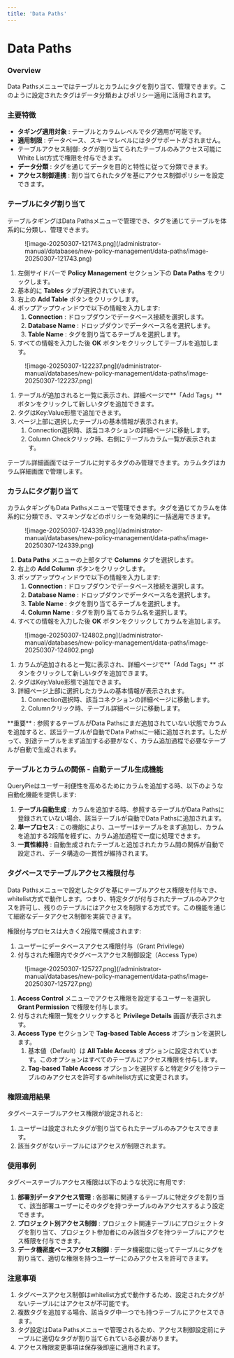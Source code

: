 ```yaml
---
title: 'Data Paths'
---
```



# Data Paths

### Overview

Data Pathsメニューではテーブルとカラムにタグを割り当て、管理できます。このように設定されたタグはデータ分類およびポリシー適用に活用されます。

### 主要特徴

*  **タギング適用対象** : テーブルとカラムレベルでタグ適用が可能です。
*  **適用制限** : データベース、スキーマレベルにはタグサポートがされません。
* テーブルアクセス制御: タグが割り当てられたテーブルのみアクセス可能にWhite List方式で権限を付与できます。 
*  **データ分類** : タグを通じてデータを目的と特性に従って分類できます。
*  **アクセス制御連携** : 割り当てられたタグを基にアクセス制御ポリシーを設定できます。


### テーブルにタグ割り当て

テーブルタギングはData Pathsメニューで管理でき、タグを通じてテーブルを体系的に分類し、管理できます。

<figure data-layout="center" data-align="center">
![image-20250307-121743.png](/administrator-manual/databases/new-policy-management/data-paths/image-20250307-121743.png)
</figure>

1. 左側サイドバーで  **Policy Management**  セクション下の  **Data Paths** をクリックします。
2. 基本的に  **Tables**  タブが選択されています。
3. 右上の  **Add Table**  ボタンをクリックします。
4. ポップアップウィンドウで以下の情報を入力します:
    1.  **Connection** : ドロップダウンでデータベース接続を選択します。
    2.  **Database Name** : ドロップダウンでデータベース名を選択します。
    3.  **Table Name** : タグを割り当てるテーブルを選択します。 
5. すべての情報を入力した後  **OK**  ボタンをクリックしてテーブルを追加します。

<figure data-layout="center" data-align="center">
![image-20250307-122237.png](/administrator-manual/databases/new-policy-management/data-paths/image-20250307-122237.png)
</figure>

1. テーブルが追加されると一覧に表示され、詳細ページで**「Add Tags」**  ボタンをクリックして新しいタグを追加できます。
2. タグはKey:Value形態で追加できます。 
3. ページ上部に選択したテーブルの基本情報が表示されます。 
    1. Connection選択時、該当コネクションの詳細ページに移動します。
    2. Column Checkクリック時、右側にテーブルカラム一覧が表示されます。 

<Callout type="important">
テーブル詳細画面ではテーブルに対するタグのみ管理できます。カラムタグはカラム詳細画面で管理します。
</Callout>


### カラムにタグ割り当て

カラムタギングもData Pathsメニューで管理できます。タグを通じてカラムを体系的に分類でき、マスキングなどのポリシーを効果的に一括適用できます。

<figure data-layout="center" data-align="center">
![image-20250307-124339.png](/administrator-manual/databases/new-policy-management/data-paths/image-20250307-124339.png)
</figure>

1.  **Data Paths**  メニューの上部タブで  **Columns**  タブを選択します。
2. 右上の  **Add Column**  ボタンをクリックします。
3. ポップアップウィンドウで以下の情報を入力します:
    1.  **Connection** : ドロップダウンでデータベース接続を選択します。
    2.  **Database Name** : ドロップダウンでデータベース名を選択します。
    3.  **Table Name** : タグを割り当てるテーブルを選択します。 
    4.  **Column Name** : タグを割り当てるカラム名を選択します。
4. すべての情報を入力した後  **OK**  ボタンをクリックしてカラムを追加します。

<figure data-layout="center" data-align="center">
![image-20250307-124802.png](/administrator-manual/databases/new-policy-management/data-paths/image-20250307-124802.png)
</figure>

1. カラムが追加されると一覧に表示され、詳細ページで**「Add Tags」**  ボタンをクリックして新しいタグを追加できます。
2. タグはKey:Value形態で追加できます。 
3. 詳細ページ上部に選択したカラムの基本情報が表示されます。 
    1. Connection選択時、該当コネクションの詳細ページに移動します。
    2. Columnクリック時、テーブル詳細ページに移動します。 

<Callout type="important">
**重要** : 参照するテーブルがData Pathsにまだ追加されていない状態でカラムを追加すると、該当テーブルが自動でData Pathsに一緒に追加されます。したがって、別途テーブルをまず追加する必要がなく、カラム追加過程で必要なテーブルが自動で生成されます。
</Callout>


### テーブルとカラムの関係 - 自動テーブル生成機能

QueryPieはユーザー利便性を高めるためにカラムを追加する時、以下のような自動化機能を提供します:

1.  **テーブル自動生成** : カラムを追加する時、参照するテーブルがData Pathsに登録されていない場合、該当テーブルが自動でData Pathsに追加されます。
2.  **単一プロセス** : この機能により、ユーザーはテーブルをまず追加し、カラムを追加する2段階を経ずに、カラム追加過程で一度に処理できます。
3.  **一貫性維持** : 自動生成されたテーブルと追加されたカラム間の関係が自動で設定され、データ構造の一貫性が維持されます。


### タグベースでテーブルアクセス権限付与

Data Pathsメニューで設定したタグを基にテーブルアクセス権限を付与でき、whitelist方式で動作します。つまり、特定タグが付与されたテーブルのみアクセスを許可し、残りのテーブルにはアクセスを制限する方式です。この機能を通じて細密なデータアクセス制御を実装できます。

権限付与プロセスは大きく2段階で構成されます:

1. ユーザーにデータベースアクセス権限付与（Grant Privilege）
2. 付与された権限内でタグベースアクセス制御設定（Access Type）

<figure data-layout="center" data-align="center">
![image-20250307-125727.png](/administrator-manual/databases/new-policy-management/data-paths/image-20250307-125727.png)
</figure>

1.  **Access Control**  メニューでアクセス権限を設定するユーザーを選択し  **Grant Permission**  で権限を付与します。 
2. 付与された権限一覧をクリックすると  **Privilege Details**  画面が表示されます。
3.  **Access Type**  セクションで  **Tag-based Table Access**  オプションを選択します。 
    1. 基本値（Default）は  **All Table Access**  オプションに設定されています。このオプションはすべてのテーブルにアクセス権限を付与します。
    2.  **Tag-based Table Access**  オプションを選択すると特定タグを持つテーブルのみアクセスを許可するwhitelist方式に変更されます。

### 権限適用結果

タグベーステーブルアクセス権限が設定されると:

1. ユーザーは設定されたタグが割り当てられたテーブルのみアクセスできます。
2. 該当タグがないテーブルにはアクセスが制限されます。

### 使用事例

タグベーステーブルアクセス権限は以下のような状況に有用です:

1.  **部署別データアクセス管理** : 各部署に関連するテーブルに特定タグを割り当て、該当部署ユーザーにそのタグを持つテーブルのみアクセスするよう設定できます。
2.  **プロジェクト別アクセス制御** : プロジェクト関連テーブルにプロジェクトタグを割り当て、プロジェクト参加者にのみ該当タグを持つテーブルにアクセス権限を付与できます。
3.  **データ機密度ベースアクセス制御** : データ機密度に従ってテーブルにタグを割り当て、適切な権限を持つユーザーにのみアクセスを許可できます。

### 注意事項

1. タグベースアクセス制御はwhitelist方式で動作するため、設定されたタグがないテーブルにはアクセスが不可能です。
2. 複数タグを追加する場合、該当タグ中一つでも持つテーブルにアクセスできます。
3. タグ設定はData Pathsメニューで管理されるため、アクセス制御設定前にテーブルに適切なタグが割り当てられている必要があります。
4. アクセス権限変更事項は保存後即座に適用されます。
